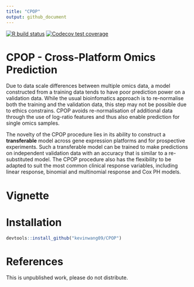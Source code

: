 ```yaml
---
title: "CPOP"
output: github_document
---
```


[![R build status](https://github.com/kevinwang09/CPOP/workflows/R-CMD-check/badge.svg)](https://github.com/kevinwang09/CPOP/actions)
[![Codecov test coverage](https://codecov.io/gh/kevinwang09/CPOP/branch/master/graph/badge.svg)](https://codecov.io/gh/kevinwang09/CPOP?branch=master)

 
# CPOP - Cross-Platform Omics Prediction

Due to data scale differences between multiple omics data, a model constructed from a training data tends to have poor prediction power on a validation data. While the usual bioinfomatics approach is to re-normalise both the training and the validation data, this step may not be possible due to ethics constrains. CPOP avoids re-normalisation of additional data through the use of log-ratio features and thus also enable prediction for single omics samples. 

The novelty of the CPOP procedure lies in its ability to construct a **transferable** model across gene expression platforms and for prospective experiments. Such a transferable model can be trained to make predictions on independent validation data with an accuracy that is similar to a re-substituted model. The CPOP procedure also has the flexibility to be adapted to suit the most common clinical response variables, including linear response, binomial and multinomial response and Cox PH models. 

# Vignette 



# Installation 

```r
devtools::install_github("kevinwang09/CPOP")
```


# References

This is unpublished work, please do not distribute.
